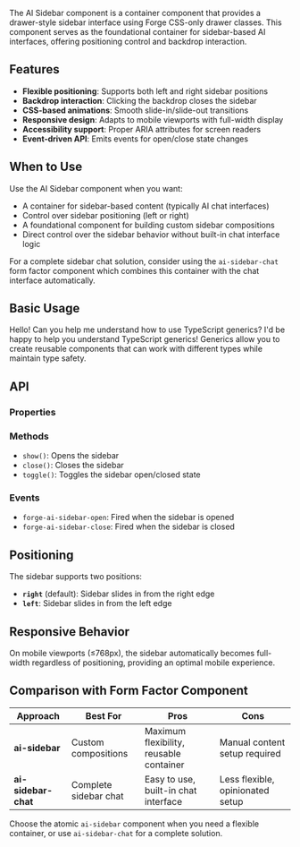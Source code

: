 
<Meta of={AiSidebarStories} />

<Title>AI Sidebar</Title>

The AI Sidebar component is a container component that provides a drawer-style sidebar interface using Forge CSS-only drawer classes. This component serves as the foundational container for sidebar-based AI interfaces, offering positioning control and backdrop interaction.

## Features

- **Flexible positioning**: Supports both left and right sidebar positions
- **Backdrop interaction**: Clicking the backdrop closes the sidebar
- **CSS-based animations**: Smooth slide-in/slide-out transitions
- **Responsive design**: Adapts to mobile viewports with full-width display
- **Accessibility support**: Proper ARIA attributes for screen readers
- **Event-driven API**: Emits events for open/close state changes

## When to Use

Use the AI Sidebar component when you want:

- A container for sidebar-based content (typically AI chat interfaces)
- Control over sidebar positioning (left or right)
- A foundational component for building custom sidebar compositions
- Direct control over the sidebar behavior without built-in chat interface logic

For a complete sidebar chat solution, consider using the `ai-sidebar-chat` form factor component which combines this container with the chat interface automatically.

## Basic Usage

<Canvas>
  <div style={{ position: 'relative', height: '400px', overflow: 'hidden' }}>
    <forge-ai-sidebar>
      <forge-ai-chat-interface>
        <forge-ai-chat-header slot="header" show-minimize-button></forge-ai-chat-header>
        <forge-ai-user-message>Hello! Can you help me understand how to use TypeScript generics?</forge-ai-user-message>
        <forge-ai-response-message>
          I'd be happy to help you understand TypeScript generics! Generics allow you to create reusable components that
          can work with different types while maintain type safety.
        </forge-ai-response-message>
      </forge-ai-chat-interface>
    </forge-ai-sidebar>
  </div>
</Canvas>

## API

### Properties

<CustomArgTypes />

### Methods

- `show()`: Opens the sidebar
- `close()`: Closes the sidebar
- `toggle()`: Toggles the sidebar open/closed state

### Events

- `forge-ai-sidebar-open`: Fired when the sidebar is opened
- `forge-ai-sidebar-close`: Fired when the sidebar is closed

## Positioning

The sidebar supports two positions:

- **`right`** (default): Sidebar slides in from the right edge
- **`left`**: Sidebar slides in from the left edge

## Responsive Behavior

On mobile viewports (≤768px), the sidebar automatically becomes full-width regardless of positioning, providing an optimal mobile experience.

## Comparison with Form Factor Component

| Approach            | Best For              | Pros                                    | Cons                             |
| ------------------- | --------------------- | --------------------------------------- | -------------------------------- |
| **ai-sidebar**      | Custom compositions   | Maximum flexibility, reusable container | Manual content setup required    |
| **ai-sidebar-chat** | Complete sidebar chat | Easy to use, built-in chat interface    | Less flexible, opinionated setup |

Choose the atomic `ai-sidebar` component when you need a flexible container, or use `ai-sidebar-chat` for a complete solution.
